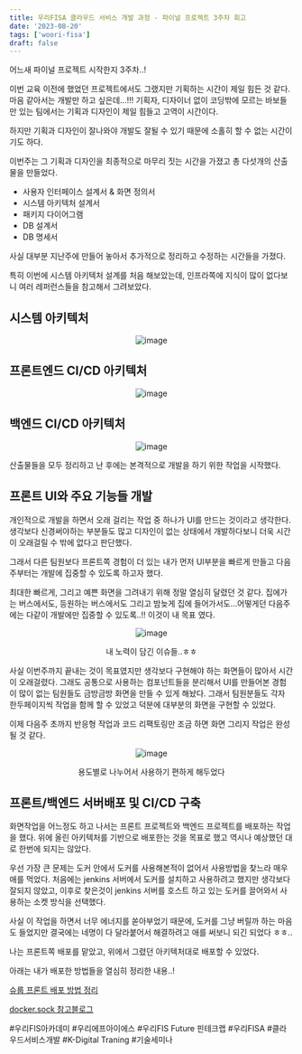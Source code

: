 ```yaml
---
title: 우리FISA 클라우드 서비스 개발 과정 - 파이널 프로젝트 3주차 회고
date: '2023-08-20'
tags: ['woori-fisa']
draft: false
---
```


어느새 파이널 프로젝트 시작한지 3주차..!

이번 교육 이전에 했었던 프로젝트에서도 그랬지만 기획하는 시간이 제일 힘든 것 같다.
마음 같아서는 개발만 하고 싶은데...!!! 기획자, 디자이너 없이 코딩밖에 모르는 바보들만 있는 팀에서는 기획과 디자인이 제일 힘들고 고역이 시간이다.

하지만 기획과 디자인이 잘나와야 개발도 잘될 수 있기 때문에 소홀히 할 수 없는 시간이기도 하다.

이번주는 그 기획과 디자인을 최종적으로 마무리 짓는 시간을 가졌고
총 다섯개의 산출물을 만들었다.

- 사용자 인터페이스 설계서 & 화면 정의서
- 시스템 아키텍처 설계서
- 패키지 다이어그램
- DB 설계서
- DB 명세서

사실 대부분 지난주에 만들어 놓아서 추가적으로 정리하고 수정하는 시간들을 가졌다.

특히 이번에 시스템 아키텍처 설계를 처음 해보았는데, 인프라쪽에 지식이 많이 없다보니 여러 레퍼런스들을 참고해서 그려보았다.

## 시스템 아키텍처

<div align="center">

![image](https://github.com/Jiyun-Parkk/dev-blog/assets/72537762/f620b8f8-1267-4f35-b763-72d9751dde5a)

</div>

## 프론트엔드 CI/CD 아키텍처

<div align="center">

![image](https://github.com/Jiyun-Parkk/dev-blog/assets/72537762/98eef6ac-b964-42d9-81c1-3f2018baf2e5)

</div>

## 백엔드 CI/CD 아키텍처

<div align="center">

![image](https://github.com/Jiyun-Parkk/dev-blog/assets/72537762/262b0ede-b216-4d62-8380-cbccba7e1f37)

</div>

산출물들을 모두 정리하고 난 후에는 본격적으로 개발을 하기 위한 작업을 시작했다.

## 프론트 UI와 주요 기능들 개발

개인적으로 개발을 하면서 오래 걸리는 작업 중 하나가 UI를 만드는 것이라고 생각한다.
생각보다 신경써야하는 부분들도 많고 디자인이 없는 상태에서 개발하다보니 더욱 시간이 오래걸릴 수 밖에 없다고 판단했다.

그래서 다른 팀원보다 프론트쪽 경험이 더 있는 내가 먼저 UI부분을 빠르게 만들고 다음주부터는 개발에 집중할 수 있도록 하고자 했다.

최대한 빠르게, 그리고 예쁜 화면을 그려내기 위해 정말 열심히 달렸던 것 같다. 집에가는 버스에서도, 등원하는 버스에서도 그리고 밤늦게 집에 들어가서도...어떻게던 다음주에는 다같이 개발에만 집중할 수 있도록..!! 이것이 내 목표 였다.

<div align="center">

![image](https://github.com/Jiyun-Parkk/dev-blog/assets/72537762/37a4c0ad-e59f-4d3b-9676-0caf2171bc0c)

<figcaption>내 노력이 담긴 이슈들..ㅎㅎ</figcaption>

</div>

사실 이번주까지 끝내는 것이 목표였지만 생각보다 구현해야 하는 화면들이 많아서 시간이 오래걸렸다. 그래도 공통으로 사용하는 컴포넌트들을 분리해서 UI를 만들어본 경험이 많이 없는 팀원들도 금방금방 화면을 만들 수 있게 해놨다. 그래서 팀원분들도 각자 한두페이지씩 작업을 함께 할 수 있었고 덕분에 대부분의 화면을 구현할 수 있었다.

이제 다음주 초까지 반응형 작업과 코드 리팩토링만 조금 하면 화면 그리지 작업은 완성될 것 같다.

<div align="center">

![image](https://github.com/Jiyun-Parkk/dev-blog/assets/72537762/a249d49c-5bc1-44d5-99d9-b602ba3a3b5e)

<figcaption>용도별로 나누어서 사용하기 편하게 해두었다</figcaption>

</div>

## 프론트/백엔드 서버배포 및 CI/CD 구축

화면작업을 어느정도 하고 나서는 프론트 프로젝트와 백엔드 프로젝트를 배포하는 작업을 했다. 위에 올린 아키텍처를 기반으로 배포한는 것을 목표로 했고 역시나 예상했던 대로 한번에 되지는 않았다.

우선 가장 큰 문제는 도커 안에서 도커를 사용해본적이 없어서 사용방법을 찾느라 매우 애를 먹었다. 처음에는 jenkins 서버에서 도커를 설치하고 사용하려고 했지만 생각보다 잘되지 않았고, 이후로 찾은것이 jenkins 서버를 호스트 하고 있는 도커를 끌어와서 사용하는 소켓 방식을 선택했다.

사실 이 작업을 하면서 너무 에너지를 쏟아부었기 때문에, 도커를 그냥 버릴까 하는 마음도 들었지만 결국에는 네명이 다 달라붙어서 해결하려고 애를 써보니 되긴 되었다 ㅎㅎ..

나는 프론트쪽 배포를 맡았고, 위에서 그렸던 아키텍처대로 배포할 수 있었다.

아래는 내가 배포한 방법들을 열심히 정리한 내용..!

[슈룹 프론트 배포 방법 정리](https://jiyun-park.notion.site/Docker-sock-d9b6a58d37e24628937c8bf23c93e6ff?pvs=4)

[docker.sock 참고블로그](https://velog.io/@chang626/docker-container%EC%97%90%EC%84%9C-docker-image-%EB%B9%8C%EB%93%9C-%EC%A7%84%ED%96%89-%EA%B3%BC%EC%A0%95-jenkins-host-docker.sock%EC%9D%84-%EC%97%B0%EA%B2%B0-2)

#우리FIS아카데미 #우리에프아이에스 #우리FIS Future 핀테크랩 #우리FISA #클라우드서비스개발 #K-Digital Traning #기술세미나
